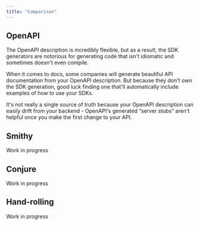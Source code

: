 ```yaml
---
title: "Comparison"
---
```


## OpenAPI

The OpenAPI description is incredibly flexible, but as a result, the SDK generators are notorious for generating code that isn't idiomatic and sometimes doesn't even compile.

When it comes to docs, some companies will generate beautiful API documentation from your OpenAPI description. But because they don't own the SDK generation, good luck finding one that'll automatically include examples of how to use your SDKs.

It's not really a single source of truth because your OpenAPI description can easily drift from your backend - OpenAPI's generated “server stubs” aren't helpful once you make the first change to your API.

## Smithy

Work in progress

## Conjure

Work in progress

## Hand-rolling

Work in progress
